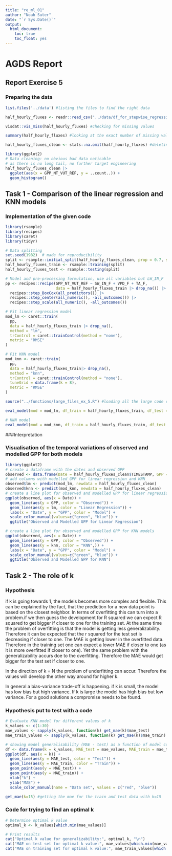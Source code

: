 ```yaml
---
title: "re_ml_01"
author: "Noah Suter"
date: "`r Sys.Date()`"
output:
  html_document:
    toc: true
    toc_float: yes
---
```

# AGDS Report

## Report Exercise 5

### Preparing the data

```r
list.files('../data') #listing the files to find the right data
```


```r
half_hourly_fluxes <- readr::read_csv("../data/df_for_stepwise_regression.csv") # reading the data into R
```


```r
visdat::vis_miss(half_hourly_fluxes) #checking for missing values
```

```r
summary(half_hourly_fluxes) #looking at the exact number of missing values (NA) per row
```

```r
half_hourly_fluxes_clean <- stats::na.omit(half_hourly_fluxes) #deleting all the rows with missing values
```


```r
library(ggplot2)
# Data cleaning: no obvious bad data noticable
# as there is no long tail, no further target engineering
half_hourly_fluxes_clean |> 
  ggplot(aes(x = GPP_NT_VUT_REF, y = ..count..)) + 
  geom_histogram()
```

## Task 1 - Comparison of the linear regression and KNN models
### Implementation of the given code
```r
library(rsample)
library(recipes)
library(caret)
library(tidyr)

# Data splitting
set.seed(1982)  # made for reproducibility
split <- rsample::initial_split(half_hourly_fluxes_clean, prop = 0.7, strata = "VPD_F")
half_hourly_fluxes_train <- rsample::training(split)
half_hourly_fluxes_test <- rsample::testing(split)

# Model and pre-processing formulation, use all variables but LW_IN_F
pp <- recipes::recipe(GPP_NT_VUT_REF ~ SW_IN_F + VPD_F + TA_F, 
                      data = half_hourly_fluxes_train |> drop_na()) |> 
  recipes::step_BoxCox(all_predictors()) |> 
  recipes::step_center(all_numeric(), -all_outcomes()) |>
  recipes::step_scale(all_numeric(), -all_outcomes())

# Fit linear regression model
mod_lm <- caret::train(
  pp, 
  data = half_hourly_fluxes_train |> drop_na(),
  method = "lm",
  trControl = caret::trainControl(method = "none"),
  metric = "RMSE"
)

# Fit KNN model
mod_knn <- caret::train(
  pp, 
  data = half_hourly_fluxes_train|> drop_na(), 
  method = "knn",
  trControl = caret::trainControl(method = "none"),
  tuneGrid = data.frame(k = 8),
  metric = "RMSE"
)
```



```r
source("../functions/large_files_ex_5.R") #loading all the large code chunks form another .R file
```

```r
eval_model(mod = mod_lm, df_train = half_hourly_fluxes_train, df_test = half_hourly_fluxes_test) #running the lm model with test and train data
```
```r
# KNN model
eval_model(mod = mod_knn, df_train = half_hourly_fluxes_train, df_test = half_hourly_fluxes_test) #running the knn model with train and test data
```
###Interpretation

### Visualisation of the temporal variations of observed and modelled GPP for both models

```r
library(ggplot2)
# create a dataframe with the dates and observed GPP
observed <- data.frame(Date = half_hourly_fluxes_clean$TIMESTAMP, GPP = half_hourly_fluxes_clean$GPP_NT_VUT_REF)
# add columns with modelled GPP for linear regression and KNN
observed$lm <- predict(mod_lm, newdata = half_hourly_fluxes_clean)
observed$knn <- predict(mod_knn, newdata = half_hourly_fluxes_clean)
# create a line plot for observed and modelled GPP for linear regression models
ggplot(observed, aes(x = Date)) +
  geom_line(aes(y = GPP, color = "Observed")) +
  geom_line(aes(y = lm, color = "Linear Regression")) +
  labs(x = "Date", y = "GPP", color = "Model") +
  scale_color_manual(values=c("green", "blue")) +
  ggtitle("Observed and Modelled GPP for Linear Regression")
```
```r
# create a line plot for observed and modelled GPP for KNN models
ggplot(observed, aes(x = Date)) +
  geom_line(aes(y = GPP, color = "Observed")) +
  geom_line(aes(y = knn, color = "KNN",)) +
  labs(x = "Date", y = "GPP", color = "Model") +
  scale_color_manual(values=c("green", "blue")) +
  ggtitle("Observed and Modelled GPP for KNN")
```



## Task 2 - The role of k

### Hypothesis

if k is going towards 1, the models becomes more complex and flexible. This can be explained by the fact, that the prediction for a new data point is based on the closest neighbor. In terms of overfitting this can turn into a problem.if we then guess the development for R squared we can expect R squared to get bigger if closer to one for the training set. At the same time the problem of overfitting is that the model is getting less generalizability. Therefore it can be expected that the r squared for the test set is decreasing if closer to one.
The MAE is getting lower in the overfitted data. Therefore in the training set one can expect a lower MAE if closer to one (as it is more overfitted if closer to one). Yet the same problem with the generalizability accurs doe to the overfitting. Therefore the MAE would get bigger for the test set if closer to one.

In the direction of k = N the problem of underfitting can accur. Therefore the values will develop the other way around for higher k.

In general a bias-variance trade-off is happening. if k is small, the model has low bias but high variance. If k is large the model has high bias but low variance. For a good solutions a compromise needs to be found.

### Hypothesis put to test with a code

```r
# Evaluate KNN model for different values of k
k_values <- c(1:30)
mae_values <- sapply(k_values, function(k) get_mae(k)$mae_test)
mae_train_values <- sapply(k_values, function(k) get_mae(k)$mae_train)
```

```r
# showing model generalisability (MAE - test) as a function of model complexity (number of k) 
df <- data.frame(k = k_values, MAE_test = mae_values, MAE_train = mae_train_values)
ggplot(df, aes(x = k)) + 
  geom_line(aes(y = MAE_test, color = "Test")) + 
  geom_line(aes(y = MAE_train, color = "Train")) +
  geom_point(aes(y = MAE_test)) + 
  geom_point(aes(y = MAE_train)) + 
  xlab("k") + 
  ylab("MAE") +
  scale_color_manual(name = "Data set", values = c("red", "blue"))
```




```r
get_mae(k=15) #getting the mae for the train and test data with k=15
```



### Code for trying to find an optimal k

```r
# Determine optimal k value
optimal_k <- k_values[which.min(mae_values)]

# Print results
cat("Optimal k value for generalizability:", optimal_k, "\n")
cat("MAE on test set for optimal k value:", mae_values[which.min(mae_values)], "\n")
cat("MAE on training set for optimal k value:", mae_train_values[which.min(mae_values)], "\n")

```


